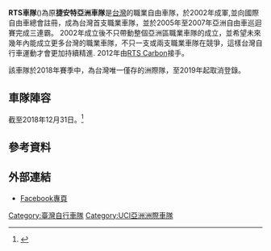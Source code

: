 {{Infobox cycling team
| teamname     = RTS車隊
| image        =
| code         = RTS
| base         = 台灣
| founded      = {{start date|2002}}
| disbanded    =
| manager      = [[林文進|林文進]]
| teammanager  =
| discipline   = Road
| status       = [[UCI洲際車隊|UCI洲際車隊]]（2005–2018）
| season       = 2002–2010<br>2011<br>2012<br>2013–2016<br>2017<br>2018
| oldname      = 捷安特亞洲車隊<br>捷安特建大車隊<br>RTS洲際車隊<br>RTS-森地客洲際車隊<br>RTS-脈騰車隊<br>RTS車隊
| kitimage     =
}}

'''RTS車隊'''({{UCI code|RTS}})為原'''捷安特亞洲車隊'''是[[台灣|台灣]]的職業自由車隊，於2002年成軍,並向國際自由車總會註冊，成為台灣首支職業車隊，並於2005年至2007年亞洲自由車巡迴賽完成三連霸。
2002年成立後不只帶動整個亞洲區職業車隊的成立，並希望未來幾年內能成立更多台灣的職業車隊，不只一支或兩支職業車隊在競爭，這樣台灣自行車運動才會更加持續精進.
2012年由[[RTS_Carbon|RTS Carbon]]接手。

該車隊於2018年賽季中，為台灣唯一僅存的洲際隊，至2019年起取消登錄。

==車隊陣容==
截至2018年12月31日。<ref>{{Cite web |url=https://www.uci.org/road/teams/TeamDetail/10399/1000738/228 |title=存档副本 |accessdate=2019-02-19 |archive-date=2019-02-20 |archive-url=https://web.archive.org/web/20190220002812/https://www.uci.org/road/teams/TeamDetail/10399/1000738/228 |dead-url=no }}</ref>
{{Cycling squad start}}
{{Cycling squad rider|name=[[謝德蓋|謝德蓋]]|nat=MGL|birthdate={{Birth date and age2|df=yes|2018|12|31|1998|6|1}}}}
{{Cycling squad rider|name=[[陳建州_(自由車)|陳建州]]|nat=TWN|birthdate={{Birth date and age2|df=yes|2018|12|31|1997|12|2}}}}
{{Cycling squad rider|name=[[覃兆楷|覃兆楷]]|nat=TWN|birthdate={{Birth date and age2|df=yes|2018|12|31|1993|7|15}}}}
{{Cycling squad rider|name=[[湯姆·菲茨派翠克|湯姆·菲茨派翠克]]|nat=GBR|birthdate={{Birth date and age2|df=yes|2018|12|31|1992|11|16}}}}
{{Cycling squad rider|name=[[黃世昌|黃世昌]]|nat=TWN|birthdate={{Birth date and age2|df=yes|2018|12|31|1988|11|12}}}}
{{Cycling squad rider|name=[[盧斯蘭·卡里莫夫|盧斯蘭·卡里莫夫]]|nat=UZB|birthdate={{Birth date and age2|df=yes|2018|12|31|1986|5|22}}}}
{{Cycling squad rider|name=[[穆拉德堅·哈姆拉朵夫|穆拉德堅·哈姆拉朵夫]]|nat=UZB|birthdate={{Birth date and age2|df=yes|2018|12|31|1982|6|11}}}}
{{Cycling squad rider|name=[[李冠賢|李冠賢]]|nat=TWN|birthdate={{Birth date and age2|df=yes|2018|12|31|1994|7|19}}}}
{{Cycling squad mid}}
{{Cycling squad rider|name=[[廖家緯|廖家緯]]|nat=TWN|birthdate={{Birth date and age2|df=yes|2018|12|31|1997|10|27}}}}
{{Cycling squad rider|name=[[蘇丹穆拉特·米拉利耶夫|蘇丹穆拉特·米拉利耶夫]]|nat=KAZ|birthdate={{Birth date and age2|df=yes|2018|12|31|1990|10|13}}}}
{{Cycling squad rider|name=[[詹姆貝爾強姆斯|詹姆貝爾強姆斯]]|nat=MGL|birthdate={{Birth date and age2|df=yes|2018|12|31|1996|9|4}}}}
{{Cycling squad rider|name=[[阿里克賽·思尼克|阿里克賽·思尼克]]|nat=BLR|birthdate={{Birth date and age2|df=yes|2018|12|31|1994|5|12}}}}
{{Cycling squad rider|name=[[阿爾滕姆·特斯勒|阿爾滕姆·特斯勒]]|nat=UKR|birthdate={{Birth date and age2|df=yes|2018|12|31|1988|10|12}}}}
{{Cycling squad rider|name=[[塔寇德|塔寇德]]|nat=MGL|birthdate={{Birth date and age2|df=yes|2018|12|31|1985|6|17}}}}
{{Cycling squad rider|name=[[溫海濤|溫海濤]]|nat=TWN|birthdate={{Birth date and age2|df=yes|2018|12|31|1997|5|4}}}}
{{Cycling squad rider|name=[[吳沂璋|吳沂璋]]|nat=TWN|birthdate={{Birth date and age2|df=yes|2018|12|31|1996|3|19}}}}
{{Cycling squad end}}

==參考資料==
{{Reflist}}

==外部連結==
* [https://www.facebook.com/RTSRacingTeam/ Facebook專頁]{{Wayback|url=https://www.facebook.com/RTSRacingTeam/ |date=20190217170720 }}

[[Category:臺灣自行車隊|Category:臺灣自行車隊]]
[[Category:UCI亞洲洲際車隊|Category:UCI亞洲洲際車隊]]